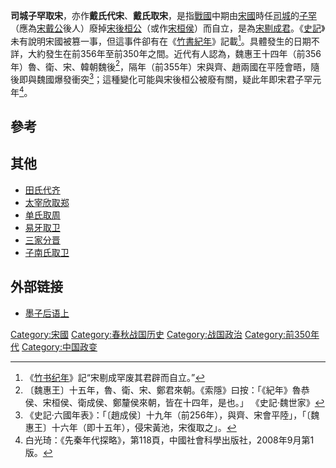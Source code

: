 '''司城子罕取宋'''，亦作'''戴氏代宋'''、'''戴氏取宋'''，是指[[戰國時期|戰國]]中期由[[宋國|宋國]]時任[[司城_(官职)|司城]]的[[宋剔成君|子罕]]（應為[[宋戴公|宋戴公]]後人）廢掉[[宋後桓公|宋後桓公]]（或作[[宋桓侯|宋桓侯]]）而自立，是為[[宋剔成君|宋剔成君]]。《[[史記|史記]]》未有說明宋國被篡一事，但這事件卻有在《[[竹書紀年|竹書紀年]]》記載<ref>《[[竹书纪年|竹书纪年]]》記“宋剔成罕废其君辟而自立。”</ref>。具體發生的日期不詳，大約發生在前356年至前350年之間。近代有人認為，魏惠王十四年（前356年）魯、衛、宋、韓朝魏後<ref>〔魏惠王〕十五年，魯、衛、宋、鄭君來朝。《索隱》曰按：「《紀年》魯恭侯、宋桓侯、衛成侯、鄭釐侯來朝，皆在十四年，是也。」 《史記·魏世家》</ref>，隔年（前355年）宋與齊、趙兩國在平陸會晤，隨後即與魏國爆發衝突<ref>《史記·六國年表》：「〔趙成侯〕十九年（前256年），與齊、宋會平陸」，「〔魏惠王〕十六年（即十五年），侵宋黃池，宋復取之」。</ref>；這種變化可能與宋後桓公被廢有關，疑此年即宋君子罕元年<ref>白光琦：《先秦年代探略》，第118頁，中國社會科學出版社，2008年9月第1版。</ref>。

== 參考 ==
{{reflist}}

== 其他==
*[[田氏代齐|田氏代齐]]
*[[太宰欣取郑|太宰欣取郑]]
*[[单氏取周|单氏取周]]
*[[易牙取卫|易牙取卫]]
*[[三家分晋|三家分晋]]
*[[子南氏取卫|子南氏取卫]]

==外部链接==
*[https://web.archive.org/web/20101101184223/http://www.zh5000.com/ZHJD/gxjd/2006/zb/qtzb/gxjd-0557.htm 墨子后语上]

[[Category:宋國|Category:宋國]]
[[Category:春秋战国历史|Category:春秋战国历史]]
[[Category:战国政治|Category:战国政治]]
[[Category:前350年代|Category:前350年代]]
[[Category:中国政变|Category:中国政变]]
